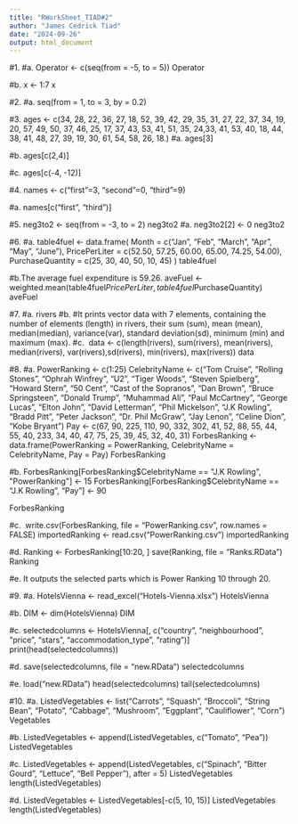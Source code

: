 ```yaml
---
title: "RWorkSheet_TIAD#2"
author: "James Cedrick Tiad"
date: "2024-09-26"
output: html_document
---
```


#1. 
  #a.
  Operator <- c(seq(from = -5, to = 5))
  Operator
  
  #b.
  x <- 1:7
  x

#2. 
  #a.
  seq(from = 1, to = 3, by = 0.2)

#3. 
  ages <- c(34, 28, 22, 36, 27, 18, 52, 39, 42, 29, 35, 31, 27, 22, 37, 34, 19, 20, 57, 49, 50, 37, 46, 25, 17, 37, 43, 53, 41, 51, 35, 24,33, 41, 53, 40, 18, 44, 38, 41, 48, 27, 39, 19, 30, 61, 54, 58, 26, 18.)
  #a.
  ages[3]
  
  #b.
  ages[c(2,4)]
  
  #c.
  ages[c(-4, -12)]

#4.
  names <- c("first"=3, "second"=0, "third"=9)
  
  #a. 
  names[c("first", "third")]
  
#5. 
  neg3to2 <- seq(from = -3, to = 2)
  neg3to2
  #a. 
  neg3to2[2] <- 0
  neg3to2
  
#6. 
  #a.
  table4fuel <- data.frame(
  Month = c("Jan", "Feb", "March", "Apr", "May", "June"),
  PricePerLiter = c(52.50, 57.25, 60.00, 65.00, 74.25, 54.00),
  PurchaseQuantity = c(25, 30, 40, 50, 10, 45)
  )
  table4fuel
  
  #b.The average fuel expenditure is 59.26.
  aveFuel <- weighted.mean(table4fuel$PricePerLiter, table4fuel$PurchaseQuantity)
  aveFuel
  
#7. 
  #a.
  rivers
  #b. 
  #It prints vector data with 7 elements, containing the number of elements   (length) in rivers, their sum    (sum), mean (mean), median(median), variance(var), standard deviation(sd),     minimum (min) and maximum     (max).
  #c. 
  data <- c(length(rivers), sum(rivers), mean(rivers), median(rivers), var(rivers),sd(rivers), min(rivers),    max(rivers))
  data
  
#8. 
  #a. 
  PowerRanking <- c(1:25)
  CelebrityName <- c("Tom Cruise", "Rolling Stones", "Ophrah Winfrey", "U2", "Tiger Woods", "Steven Spielberg", "Howard Stern", "50 Cent", "Cast of the Sopranos", "Dan Brown", "Bruce Springsteen", "Donald Trump", "Muhammad Ali", "Paul McCartney", "George Lucas", "Elton John", "David Letterman", "Phil Mickelson", "J.K Rowling", "Bradd Pitt", "Peter Jackson", "Dr. Phil McGraw", "Jay Lenon", "Celine Dion", "Kobe Bryant")
  Pay <- c(67, 90, 225, 110, 90, 332, 302, 41, 52, 88, 55, 44, 55, 40, 233, 34, 40, 47, 75, 25, 39, 45, 32, 40, 31)
  ForbesRanking <- data.frame(PowerRanking = PowerRanking,
  CelebrityName = CelebrityName, Pay = Pay)
  ForbesRanking
  
  #b. 
  ForbesRanking[ForbesRanking$CelebrityName == "J.K Rowling", "PowerRanking"] <- 15
  ForbesRanking[ForbesRanking$CelebrityName == "J.K Rowling", "Pay"] <- 90
  
  ForbesRanking
  
  #c. 
  write.csv(ForbesRanking, file = "PowerRanking.csv", row.names = FALSE)
  importedRanking <- read.csv("PowerRanking.csv")
  importedRanking
  
  #d.
  Ranking <- ForbesRanking[10:20, ]
  save(Ranking, file = "Ranks.RData")
  Ranking
  
  #e. It outputs the selected parts which is Power Ranking 10 through 20.
  
#9.
  #a.
  HotelsVienna <- read_excel("Hotels-Vienna.xlsx")
  HotelsVienna
  
  #b.
  DIM <- dim(HotelsVienna)
  DIM
  
  #c.
  selectedcolumns <- HotelsVienna[, c("country", "neighbourhood", "price", "stars", "accommodation_type",     "rating")]
  print(head(selectedcolumns))
  
  #d.
  save(selectedcolumns, file = "new.RData")
  selectedcolumns
  
  #e.
  load("new.RData")
  head(selectedcolumns)
  tail(selectedcolumns)
  
#10.
  #a.
  ListedVegetables <- list("Carrots", "Squash", "Broccoli", "String Bean", "Potato", "Cabbage", "Mushroom", "Eggplant", "Cauliflower", "Corn")
  Vegetables
  
  #b.
  ListedVegetables <- append(ListedVegetables, c("Tomato", "Pea"))
  ListedVegetables
  
  #c.
  ListedVegetables <- append(ListedVegetables, c("Spinach", "Bitter Gourd", "Lettuce", "Bell Pepper"), after     = 5)
  ListedVegetables
  length(ListedVegetables)

  #d.
  ListedVegetables <- ListedVegetables[-c(5, 10, 15)]
  ListedVegetables
  length(ListedVegetables)
  